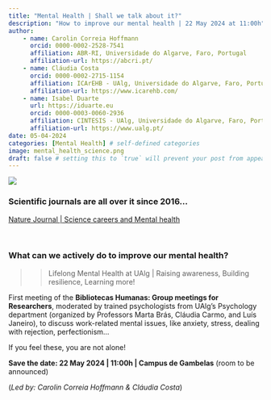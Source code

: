 ```yaml
---
title: "Mental Health | Shall we talk about it?"
description: "How to improve our mental health | 22 May 2024 at 11:00h"
author:
    - name: Carolin Correia Hoffmann
      orcid: 0000-0002-2528-7541
      affiliation: ABR-RI, Universidade do Algarve, Faro, Portugal
      affiliation-url: https://abcri.pt/
    - name: Cláudia Costa 
      orcid: 0000-0002-2715-1154 
      affiliation: ICArEHB - UAlg, Universidade do Algarve, Faro, Portugal
      affiliation-url: https://www.icarehb.com/
    - name: Isabel Duarte
      url: https://iduarte.eu
      orcid: 0000-0003-0060-2936
      affiliation: CINTESIS - UAlg, Universidade do Algarve, Faro, Portugal
      affiliation-url: https://www.ualg.pt/ 
date: 05-04-2024
categories: [Mental Health] # self-defined categories
image: mental_health_science.png
draft: false # setting this to `true` will prevent your post from appearing on your listing page until you're ready!
---
```


![](mental_health_science.png)


### Scientific journals are all over it since 2016... 

[Nature Journal | Science careers and Mental health ](https://www.nature.com/collections/gnlwffjgtr?utm_medium=print&utm_campaign=NNPnature)

<br>

### What can we actively do to improve our mental health?

>> Lifelong Mental Health at UAlg | Raising awareness, Building resilience, Learning more!

First meeting of the **Bibliotecas Humanas: Group meetings for Researchers**, moderated by trained psychologists from UAlg's Psychology department (organized by Professors Marta Brás, Cláudia Carmo, and Luís Janeiro), to discuss work-related mental issues, like anxiety, stress, dealing with rejection, perfectionism...

If you feel these, you are not alone!

**Save the date: 22 May 2024 | 11:00h | Campus de Gambelas** (room to be announced)



(*Led by: Carolin Correia Hoffmann & Cláudia Costa*)


